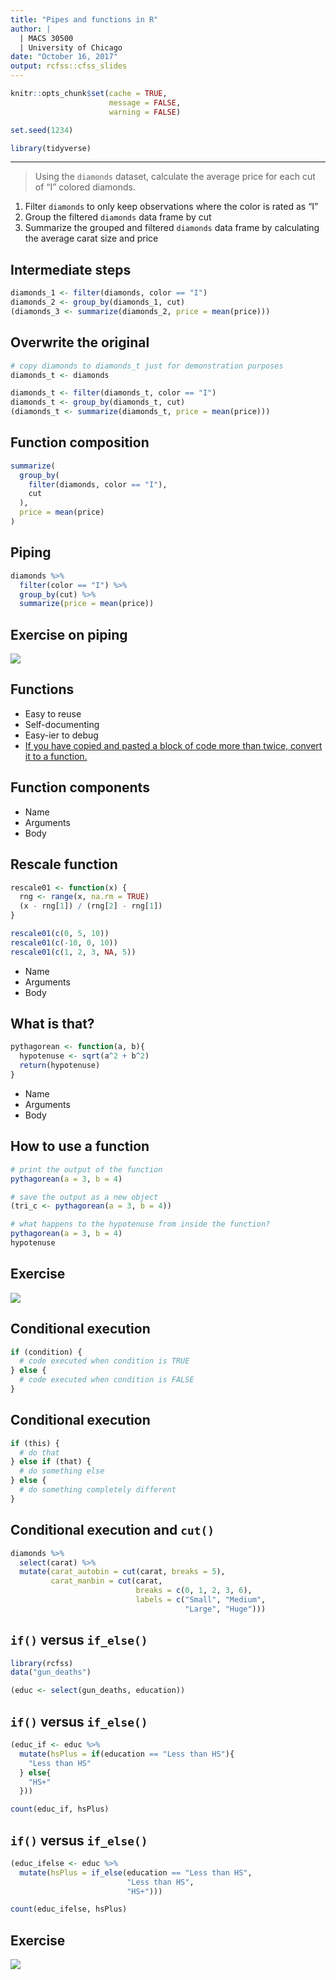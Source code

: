 ```yaml
---
title: "Pipes and functions in R"
author: |
  | MACS 30500
  | University of Chicago
date: "October 16, 2017"
output: rcfss::cfss_slides
---
```


```r
knitr::opts_chunk$set(cache = TRUE,
                      message = FALSE,
                      warning = FALSE)

set.seed(1234)

library(tidyverse)
```

----

> Using the `diamonds` dataset, calculate the average price for each cut of "I" colored diamonds.

1. Filter `diamonds` to only keep observations where the color is rated as "I"
1. Group the filtered `diamonds` data frame by cut
1. Summarize the grouped and filtered `diamonds` data frame by calculating the average carat size and price

## Intermediate steps

```r
diamonds_1 <- filter(diamonds, color == "I")
diamonds_2 <- group_by(diamonds_1, cut)
(diamonds_3 <- summarize(diamonds_2, price = mean(price)))
```

## Overwrite the original

```r
# copy diamonds to diamonds_t just for demonstration purposes
diamonds_t <- diamonds

diamonds_t <- filter(diamonds_t, color == "I")
diamonds_t <- group_by(diamonds_t, cut)
(diamonds_t <- summarize(diamonds_t, price = mean(price)))
```

## Function composition

```r
summarize(
  group_by(
    filter(diamonds, color == "I"),
    cut
  ),
  price = mean(price)
)
```

## Piping

```r
diamonds %>%
  filter(color == "I") %>%
  group_by(cut) %>%
  summarize(price = mean(price))
```

## Exercise on piping

![](https://media3.s-nbcnews.com/j/newscms/2015_18/512061/exercise-outside-woman-stock-today-150427-tease_72497df9c4ab67a1d1a016b22206a5af.today-inline-large.jpg)

## Functions

* Easy to reuse
* Self-documenting
* Easy-ier to debug
* [If you have copied and pasted a block of code more than twice, convert it to a function.](http://r4ds.had.co.nz/functions.html#when-should-you-write-a-function)

## Function components

* Name
* Arguments
* Body

## Rescale function

```r
rescale01 <- function(x) {
  rng <- range(x, na.rm = TRUE)
  (x - rng[1]) / (rng[2] - rng[1])
}

rescale01(c(0, 5, 10))
rescale01(c(-10, 0, 10))
rescale01(c(1, 2, 3, NA, 5))
```

* Name
* Arguments
* Body

## What is that?

```r
pythagorean <- function(a, b){
  hypotenuse <- sqrt(a^2 + b^2)
  return(hypotenuse)
}
```

* Name
* Arguments
* Body

## How to use a function {.scrollable}

```r
# print the output of the function
pythagorean(a = 3, b = 4)

# save the output as a new object
(tri_c <- pythagorean(a = 3, b = 4))

# what happens to the hypotenuse from inside the function?
pythagorean(a = 3, b = 4)
hypotenuse
```

## Exercise

![](https://cdn0.tnwcdn.com/wp-content/blogs.dir/1/files/2015/07/exercise-1200x621.jpg)

## Conditional execution

```r
if (condition) {
  # code executed when condition is TRUE
} else {
  # code executed when condition is FALSE
}
```

## Conditional execution

```r
if (this) {
  # do that
} else if (that) {
  # do something else
} else {
  # do something completely different
}
```

## Conditional execution and `cut()`

```r
diamonds %>%
  select(carat) %>%
  mutate(carat_autobin = cut(carat, breaks = 5),
         carat_manbin = cut(carat,
                            breaks = c(0, 1, 2, 3, 6),
                            labels = c("Small", "Medium",
                                       "Large", "Huge")))
```

## `if()` versus `if_else()`

```r
library(rcfss)
data("gun_deaths")

(educ <- select(gun_deaths, education))
```

## `if()` versus `if_else()`

```r
(educ_if <- educ %>%
  mutate(hsPlus = if(education == "Less than HS"){
    "Less than HS"
  } else{
    "HS+"
  }))

count(educ_if, hsPlus)
```

## `if()` versus `if_else()`

```r
(educ_ifelse <- educ %>%
  mutate(hsPlus = if_else(education == "Less than HS",
                          "Less than HS",
                          "HS+")))

count(educ_ifelse, hsPlus)
```

## Exercise

![](https://www.incimages.com/uploaded_files/image/970x450/getty_474548335_172391.jpg)
